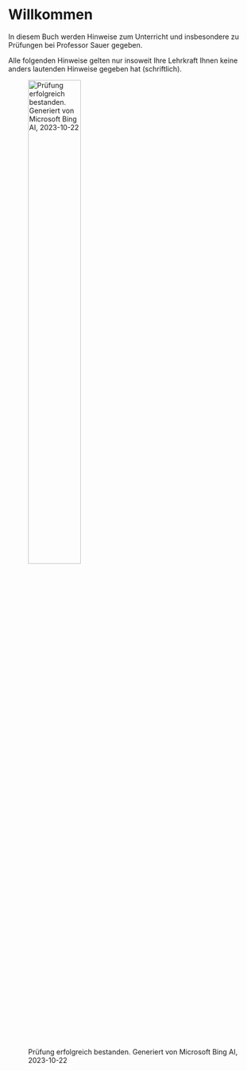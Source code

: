 # Willkommen

In diesem Buch werden Hinweise zum Unterricht und insbesondere zu Prüfungen bei Professor Sauer gegeben.


Alle folgenden Hinweise gelten nur insoweit Ihre Lehrkraft Ihnen keine anders lautenden Hinweise gegeben hat (schriftlich).


![Prüfung erfolgreich bestanden. Generiert von Microsoft Bing AI, 2023-10-22](img/thesis-artwork.png){width=50% fig-align="center"}


